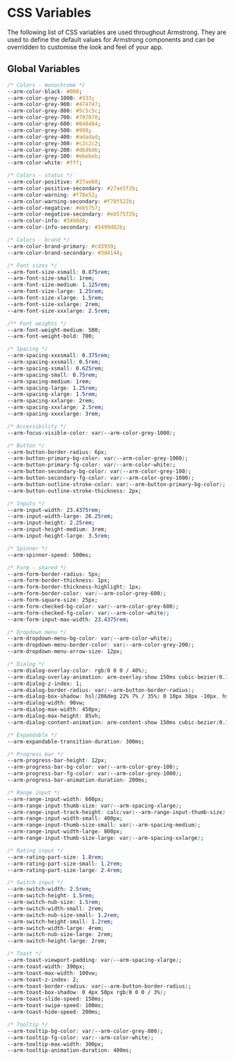 
<Meta title="Introduction/CSS Variables" />

# CSS Variables

The following list of CSS variables are used throughout Armstrong. They are used to define the default values for Armstrong components and can be overridden to customise the look and feel of your app.

## Global Variables

```css
/* Colors - monochrome */
--arm-color-black: #000;
--arm-color-grey-1000: #333;
--arm-color-grey-900: #474747;
--arm-color-grey-800: #5c5c5c;
--arm-color-grey-700: #707070;
--arm-color-grey-600: #848484;
--arm-color-grey-500: #999;
--arm-color-grey-400: #adadad;
--arm-color-grey-300: #c2c2c2;
--arm-color-grey-200: #d6d6d6;
--arm-color-grey-100: #ebebeb;
--arm-color-white: #fff;

/* Colors - status */
--arm-color-positive: #27ae60;
--arm-color-positive-secondary: #27ae5f2b;
--arm-color-warning: #f78e52;
--arm-color-warning-secondary: #f78f522b;
--arm-color-negative: #eb5757;
--arm-color-negative-secondary: #eb57572b;
--arm-color-info: #3498d8;
--arm-color-info-secondary: #3499d82b;

/* Colors - brand */
--arm-color-brand-primary: #cd3939;
--arm-color-brand-secondary: #3d4144;

/* Font sizes */
--arm-font-size-xsmall: 0.875rem;
--arm-font-size-small: 1rem;
--arm-font-size-medium: 1.125rem;
--arm-font-size-large: 1.25rem;
--arm-font-size-xlarge: 1.5rem;
--arm-font-size-xxlarge: 2rem;
--arm-font-size-xxxlarge: 2.5rem;

/** Font weights */
--arm-font-weight-medium: 500;
--arm-font-weight-bold: 700;

/* Spacing */
--arm-spacing-xxxsmall: 0.375rem;
--arm-spacing-xxsmall: 0.5rem;
--arm-spacing-xsmall: 0.625rem;
--arm-spacing-small: 0.75rem;
--arm-spacing-medium: 1rem;
--arm-spacing-large: 1.25rem;
--arm-spacing-xlarge: 1.5rem;
--arm-spacing-xxlarge: 2rem;
--arm-spacing-xxxlarge: 2.5rem;
--arm-spacing-xxxxlarge: 3rem;

/* Accessibility */
--arm-focus-visible-color: var(--arm-color-grey-1000);

/* Button */
--arm-button-border-radius: 6px;
--arm-button-primary-bg-color: var(--arm-color-grey-1000);
--arm-button-primary-fg-color: var(--arm-color-white);
--arm-button-secondary-bg-color: var(--arm-color-grey-100);
--arm-button-secondary-fg-color: var(--arm-color-grey-1000);
--arm-button-outline-stroke-color: var(--arm-button-primary-bg-color);
--arm-button-outline-stroke-thickness: 2px;

/* Inputs */
--arm-input-width: 23.4375rem;
--arm-input-width-large: 26.25rem;
--arm-input-height: 2.25rem;
--arm-input-height-medium: 3rem;
--arm-input-height-large: 3.5rem;

/* Spinner */
--arm-spinner-speed: 500ms;

/* Form - shared */
--arm-form-border-radius: 5px;
--arm-form-border-thickness: 1px;
--arm-form-border-thickness-highlight: 1px;
--arm-form-border-color: var(--arm-color-grey-600);
--arm-form-square-size: 25px;
--arm-form-checked-bg-color: var(--arm-color-grey-600);
--arm-form-checked-fg-color: var(--arm-color-white);
--arm-form-input-max-width: 23.4375rem;

/* Dropdown menu */
--arm-dropdown-menu-bg-color: var(--arm-color-white);
--arm-dropdown-menu-border-color: var(--arm-color-grey-200);
--arm-dropdown-menu-arrow-size: 12px;

/* Dialog */
--arm-dialog-overlay-color: rgb(0 0 0 / 40%);
--arm-dialog-overlay-animation: arm-overlay-show 150ms cubic-bezier(0.16, 1, 0.3, 1);
--arm-dialog-z-index: 1;
--arm-dialog-border-radius: var(--arm-button-border-radius);
--arm-dialog-box-shadow: hsl(206deg 22% 7% / 35%) 0 10px 38px -10px, hsl(206deg 22% 7% / 20%) 0 10px 20px -15px;
--arm-dialog-width: 90vw;
--arm-dialog-max-width: 450px;
--arm-dialog-max-height: 85vh;
--arm-dialog-content-animation: arm-content-show 150ms cubic-bezier(0.16, 1, 0.3, 1);

/* Expandable */
--arm-expandable-transition-duration: 300ms;

/* Progress bar */
--arm-progress-bar-height: 12px;
--arm-progress-bar-bg-color: var(--arm-color-grey-100);
--arm-progress-bar-fg-color: var(--arm-color-grey-1000);
--arm-progress-bar-animation-duration: 200ms;

/* Range input */
--arm-range-input-width: 600px;
--arm-range-input-thumb-size: var(--arm-spacing-xlarge);
--arm-range-input-track-height: calc(var(--arm-range-input-thumb-size) / 2);
--arm-range-input-width-small: 400px;
--arm-range-input-thumb-size-small: var(--arm-spacing-medium);
--arm-range-input-width-large: 800px;
--arm-range-input-thumb-size-large: var(--arm-spacing-xxlarge);

/* Rating input */
--arm-rating-part-size: 1.8rem;
--arm-rating-part-size-small: 1.2rem;
--arm-rating-part-size-large: 2.4rem;

/* Switch input */
--arm-switch-width: 2.5rem;
--arm-switch-height: 1.5rem;
--arm-switch-nub-size: 1.5rem;
--arm-switch-width-small: 2rem;
--arm-switch-nub-size-small: 1.2rem;
--arm-switch-height-small: 1.2rem;
--arm-switch-width-large: 4rem;
--arm-switch-nub-size-large: 2rem;
--arm-switch-height-large: 2rem;

/* Toast */
--arm-toast-viewport-padding: var(--arm-spacing-xlarge);
--arm-toast-width: 390px;
--arm-toast-max-width: 100vw;
--arm-toast-z-index: 2;
--arm-toast-border-radius: var(--arm-button-border-radius);
--arm-toast-box-shadow: 0 4px 50px rgb(0 0 0 / 3%);
--arm-toast-slide-speed: 150ms;
--arm-toast-swipe-speed: 100ms;
--arm-toast-hide-speed: 200ms;

/* Tooltip */
--arm-tooltip-bg-color: var(--arm-color-grey-800);
--arm-tooltip-fg-color: var(--arm-color-white);
--arm-tooltip-max-width: 300px;
--arm-tooltip-animation-duration: 400ms;
```
